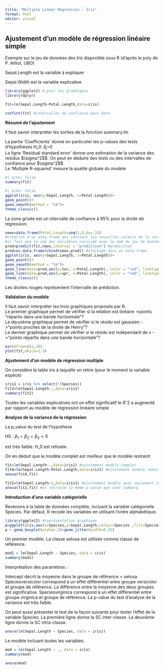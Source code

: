 ```yaml
---
title: "Multiple Linear Regression - Iris"
format: html
editor: visual
---
```


## Ajustement d'un modèle de régression linéaire simple

Exemple sur le jeu de données des Iris disponible sous R (d'après le poly de P. Ailliot, UBO)

Sepal.Length est la variable à expliquer

Sepal.Width est la variable explicative

```r
library(ggplot2) # pour les graphiques
library(dplyr)
```

```r
fit=lm(Sepal.Length~Petal.Length,data=iris)

confint(fit) #intervalles de confiance pour beta
```

**Résumé de l'ajustement**

Il faut savoir interpréter les sorties de la fonction summary.lm

La partie 'Coefficients' donne en particulier les p-values des tests d'hypothèses H_0: $\beta_j$=0 \
La ligne 'Residual standard error' donne une estimation de la variance des résidus \$\\sigma\^2\$\$. On peut en déduire des tests ou des intervalles de confiance pour \$\\sigma\^2\$\$ \
Le 'Multiple R-squared' mesure la qualité globale du modèle

```r
#| echo: false
summary(fit)
```

```r
#| echo: false
ggplot(iris, aes(y=Sepal.Length, x=Petal.Length))+
geom_point()+
geom_smooth(method = "lm")+
theme_classic()
```

La zone grisée est un intervalle de confiance à 95% pour la droite de régression.

```r
newx=data.frame(Petal.Length=seq(1,8,by=.1))
#création d'un data.frame qui contient les nouvelles valeurs de la variable explicative
#il faut que le nom des variables coincide avec le nom du jeu de données d'origine
pred=predict(fit,newx,interval = "prediction") #prédiction
pred=as.data.frame(cbind(newx,pred)) #stockage dans un data.frame
ggplot(iris, aes(y=Sepal.Length, x=Petal.Length))+
geom_point()+
geom_smooth(method = "lm")+
geom_line(data=pred,aes(y=lwr, x=Petal.Length), color = "red", linetype = "dashed")+
geom_line(data=pred,aes(y=upr, x=Petal.Length), color = "red", linetype = "dashed")+
theme_classic()

```

Les droites rouges représentent l'intervalle de prédiction.

**Validation du modèle**

Il faut savoir interpréter les trois graphiques proposés par R.\
Le premier graphique permet de vérifier si la relation est linéaire -\>points "répartis dans une bande horizontale"? \
Le deuxième graphique permet de vérifier si le résidu est gaussien -\>"points proches de la droite de Henry"? \
Le dernier graphique permet de vérifier si le résidu est indépendant de x -\>"points répartis dans une bande horizontale"?

```r
par(mfrow=c(1,3))
plot(fit,which=1:3)
```

**Ajustement d'un modèle de régression multiple**

On considère la table iris à laquelle on retire (pour le moment la variable espèce)

```r
iris1 = iris %>% select(!(Species))
fit2=lm(Sepal.Length~.,data=iris1)
summary(fit2)
```

Toutes les variables explicatives ont un effet significatif le $Rˆ2$ a augmenté par rapport au modèle de régression linéaire simple

**Analyse de la variance de la régression**

La p_value du test de l'hypothèse

H0 : $\beta_1=\beta_2=\beta_3=0$

est très faible. H_0 est refusée.

On en déduit que le modèle complet est meilleur que le modèle restreint

```r
fit=lm(Sepal.Length~.,data=iris1) #ajustement modèle complet
fit0=lm(Sepal.Length~Petal.Length,data=iris1) #ajustement modèle réduit
anova(fit0,fit)
```

```r
fit2=lm(Sepal.Length~1,data=iris1) #ajustement modèle avec seulement intercept
anova(fit2,fit) #on retrouve la même p-value que avec summary
```

**Introduction d'une variable catégorielle**

Revenons à la table de données complète, incluant la variable catégorielle Species. Par défaut, R recode les variables en utilisant l’ordre alphabétique.

```r
library(ggplot2) #représentation graphique
p=ggplot(iris,aes(x=Species,y=Sepal.Length,colour=Species ,fill=Species))
p + geom_boxplot(alpha=.5)+geom_jitter(width=0.25)

```

Un premier modèle. La classe setosa est utilisée comme classe de référence.

```r
mod1 = lm(Sepal.Length ~ Species, data = iris)
summary(mod1)
```

Interprétation des paramètres :

Intercept décrit la moyenne dans le groupe de référence = setosa. Speciesversicolor correspond à un effet différentiel entre groupe versicolor et groupe de référence. La différence entre la moyenne des deux groupes est significative. Speciesvirginica correspond à un effet différentiel entre groupe virginica et groupe de référence. La p-value du test d'analyse de la variance est très faible.

On peut aussi présenter le test de la façon suivante pour tester l'effet de la variable Species. La première ligne donne la SC inter-classe. La deuxième ligne donne la SC intra-classe.

```r
anova(lm(Sepal.Length ~ Species, data = iris))
```

Le modèle incluant toutes les variables.

```r
mod = lm(Sepal.Length ~ ., data = iris)
summary(mod)
```

```r
anova(mod)
```
